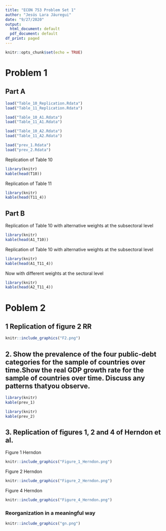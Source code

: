 ```yaml
---
title: "ECON 753 Problem Set 1"
author: "Jesús Lara Jáuregui"
date: "9/27/2020"
output:
  html_document: default
  pdf_document: default
df_print: paged
---
```


```r
knitr::opts_chunk$set(echo = TRUE)
```

# Problem 1
## Part A

``` r

load("Table_10_Replication.Rdata")
load("Table_11_Replication.Rdata")

load("Table_10_A1.Rdata")
load("Table_11_A1.Rdata")

load("Table_10_A2.Rdata")
load("Table_11_A2.Rdata")

load("prev_1.Rdata")
load("prev_2.Rdata")
```

Replication of Table 10

```r
library(knitr)
kable(head(T10))
```

Replication of Table 11

```r
library(knitr)
kable(head(T11_4))
```

## Part B

Replication of Table 10 with alternative weights at the subsectoral level 

```r
library(knitr)
kable(head(A1_T10))
```

Replication of Table 10 with alternative weights at the subsectoral level 

```r
library(knitr)
kable(head(A1_T11_4))
```


Now with different weights at the sectoral level


```r
library(knitr)
kable(head(A2_T11_4))
```


# Poblem 2

## 1 Replication of figure 2 RR

```r
knitr::include_graphics("F2.png")
```

## 2. Show the prevalence of the four public-debt categories for the sample of countries over time.Show the real GDP growth rate for the sample of countries over time. Discuss any patterns thatyou observe. 

```r
library(knitr)
kable(prev_1)
```

```r
library(knitr)
kable(prev_2)
```

## 3. Replication of figures 1, 2 and 4 of Herndon et al. 

Figure 1 Herndon
```r
knitr::include_graphics("Figure_1_Herndon.png")
```

Figure 2 Herndon

```r
knitr::include_graphics("Figure_2_Herndon.png")
```

Figure 4 Herndon

```r
knitr::include_graphics("Figure_4_Herndon.png")
```

### Reorganization in a meaningful way

```r
knitr::include_graphics("gn.png")
```

